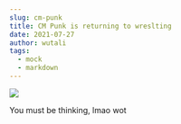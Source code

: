 ```yaml
---
slug: cm-punk
title: CM Punk is returning to wreslting
date: 2021-07-27
author: wutali
tags:
  - mock
  - markdown
---
```



![](https://www.ringsidenews.com/wp-content/uploads/2021/07/CM-Punk-AEW-1.jpg)

You must be thinking, lmao wot
